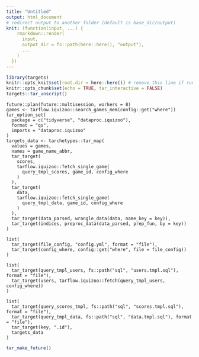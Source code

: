 ```yaml
---
title: "Untitled"
output: html_document
# redirect output to another folder (default is base_dir/output)
knit: (function(input, ...) {
    rmarkdown::render(
      input,
      output_dir = fs::path(here::here(), "output"),
      ...
    )
  })
---
```


```r
library(targets)
knitr::opts_knit$set(root.dir = here::here()) # remove this line if run under this document path
knitr::opts_chunk$set(echo = TRUE, tar_interactive = FALSE)
targets::tar_unscript()
```

```targets
future::plan(future::multisession, workers = 8)
games <- tarflow.iquizoo::search_games_mem(config::get("where"))
tar_option_set(
  package = c("tidyverse", "dataproc.iquizoo"),
  format = "qs",
  imports = "dataproc.iquizoo"
)
targets_data <- tarchetypes::tar_map(
  values = games,
  names = game_name_abbr,
  tar_target(
    scores,
    tarflow.iquizoo::fetch_single_game(
      query_tmpl_scores, game_id, config_where
    )
  ),
  tar_target(
    data,
    tarflow.iquizoo::fetch_single_game(
      query_tmpl_data, game_id, config_where
    )
  ),
  tar_target(data_parsed, wrangle_data(data, name_key = key)),
  tar_target(indices, preproc_data(data_parsed, prep_fun, by = key))
)
```

```targets
list(
  tar_target(file_config, "config.yml", format = "file"),
  tar_target(config_where, config::get("where", file = file_config))
)
```

```targets
list(
  tar_target(query_tmpl_users, fs::path("sql", "users.tmpl.sql"), format = "file"),
  tar_target(users, tarflow.iquizoo::fetch(query_tmpl_users, config_where))
)
```

```targets
list(
  tar_target(query_scores_tmpl, fs::path("sql", "scores.tmpl.sql"), format = "file"),
  tar_target(query_tmpl_data, fs::path("sql", "data.tmpl.sql"), format = "file"),
  tar_target(key, ".id"),
  targets_data
)
```

```r
tar_make_future()
```

